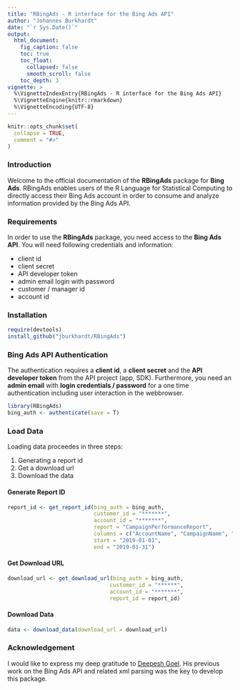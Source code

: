 ```yaml
---
title: "RBingAds - R interface for the Bing Ads API"
author: "Johannes Burkhardt"
date: "`r Sys.Date()`"
output:
  html_document:
    fig_caption: false
    toc: true
    toc_float:
      collapsed: false
      smooth_scroll: false
    toc_depth: 3
vignette: >
  %\VignetteIndexEntry{RBingAds - R interface for the Bing Ads API}
  %\VignetteEngine{knitr::rmarkdown}
  %\VignetteEncoding{UTF-8}
---
```


```r
knitr::opts_chunk$set(
  collapse = TRUE,
  comment = "#>"
)
```

### Introduction

Welcome to the official documentation of the **RBingAds** package for **Bing Ads**. RBingAds enables users of the R Language for Statistical Computing to directly access their Bing Ads account in order to consume and analyze information provided by the Bing Ads API.

### Requirements

In order to use the **RBingAds** package, you need access to the **Bing Ads API**. You will need following credentials and information:

- client id
- client secret
- API developer token
- admin email login with password
- customer / manager id
- account id

### Installation

```r
require(devtools)
install_github("jburkhardt/RBingAds")
```

### Bing Ads API Authentication

The authentication requires a **client id**, a **client secret** and the **API developer token** from the API project (app, SDK). Furthermore, you need an **admin email** with **login credentials / password** for a one time authentication including user interaction in the webbrowser.

```r
library(RBingAds)
bing_auth <- authenticate(save = T)
```

### Load Data

Loading data proceedes in three steps:

1. Generating a report id
2. Get a download url
3. Download the data

#### Generate Report ID

```r
report_id <- get_report_id(bing_auth = bing_auth,
                           customer_id = "*******",
                           account_id = "*******",
                           report = "CampaignPerformanceReport",
                           columns = c("AccountName", "CampaignName", "TimePeriod", "Impressions", "Clicks", "Spend", "Conversions"),
                           start = "2019-01-01",
                           end = "2019-01-31")
```

#### Get Download URL

```r
download_url <- get_download_url(bing_auth = bing_auth,
                                customer_id = "******",
                                account_id = "*******",
                                report_id = report_id)
```

#### Download Data

```r
data <- download_data(download_url = download_url)
```

### Acknowledgement

I would like to express my deep gratitude to [Deepesh Goel](https://github.com/deepeshgoeliitk). His previous work on the Bing Ads API and related xml parsing was the key to develop this package.
